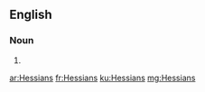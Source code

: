 ==English==

===Noun===
{{head|en|noun plural form}}

# {{plural of|Hessian|lang=en}}

[[ar:Hessians]]
[[fr:Hessians]]
[[ku:Hessians]]
[[mg:Hessians]]